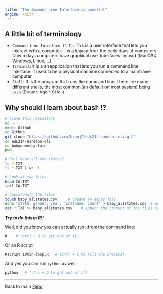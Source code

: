 ```yaml
---
title: "The Command Line Interface is powerful"
engine: knitr
---
```


## A little bit of terminology


- `Command Line Interface (CLI)`: This is a user interface that lets you interact with a computer. It is a legacy from the early days of computers. Now a days computers have graphical user interfaces instead (MacOSX, Windows, Linux, ...) 
- `Terminal`: It is a an application that lets you run a command line interface. It used to be a physical machine connected to a mainframe computer
- `Shell`: It is the program that runs the command line. There are many different shells, the most common (an default on most system) being `bash` (Bourne Again SHell)


## Why should I learn about bash !?

```bash
# Clone this repository
cd ~
mkdir Github
cd Github
git clone "https://github.com/brunj7/eds214-handson-cli.git"
cd eds214-handson-cli
cd babynamesbystate
pwd

# Do I have all the states?
ls *.TXT
ls *.TXT | wc -l

# Look at the files
head CA.TXT
tail CA.TXT

# Concatenate the files
touch baby_allstates.csv     # create an empty file
echo "state, gender, year, firstname, count" > baby_allstates.csv  # add the header to the file
cat *.TXT >> baby_allstates.csv    # append the content of the files to the csv file
```


***Try to do this in R!!***


Well,  did you know you can actually run `R `from the command line:

```bash
R    # (ctrl + D to get out of it)
```

Or an R script:

```bash
Rscript 10min-loop.R   # (ctrl + C to kill the process)
```

And yes you can run `python` as well: 

```bash
python   # (ctrl + D to get out of it)
```

<hr>

Back to main [Repo](https://github.com/brunj7/eds214-handson-cli)
